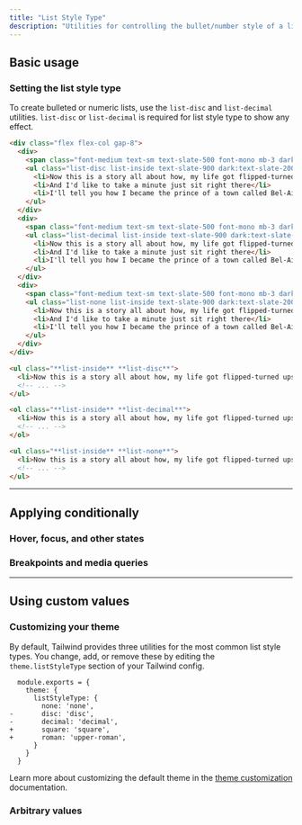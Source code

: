 ```yaml
---
title: "List Style Type"
description: "Utilities for controlling the bullet/number style of a list."
---
```




## Basic usage

### Setting the list style type

To create bulleted or numeric lists, use the `list-disc` and `list-decimal` utilities. `list-disc` or `list-decimal` is required for list style type to show any effect.

```html {{ example: true }}
<div class="flex flex-col gap-8">
  <div>
    <span class="font-medium text-sm text-slate-500 font-mono mb-3 dark:text-slate-400">list-disc</span>
    <ul class="list-disc list-inside text-slate-900 dark:text-slate-200">
      <li>Now this is a story all about how, my life got flipped-turned upside down</li>
      <li>And I'd like to take a minute just sit right there</li>
      <li>I'll tell you how I became the prince of a town called Bel-Air </li>
    </ul>
  </div>
  <div>
    <span class="font-medium text-sm text-slate-500 font-mono mb-3 dark:text-slate-400">list-decimal</span>
    <ul class="list-decimal list-inside text-slate-900 dark:text-slate-200">
      <li>Now this is a story all about how, my life got flipped-turned upside down</li>
      <li>And I'd like to take a minute just sit right there</li>
      <li>I'll tell you how I became the prince of a town called Bel-Air </li>
    </ul>
  </div>
  <div>
    <span class="font-medium text-sm text-slate-500 font-mono mb-3 dark:text-slate-400">list-none</span>
    <ul class="list-none list-inside text-slate-900 dark:text-slate-200">
      <li>Now this is a story all about how, my life got flipped-turned upside down</li>
      <li>And I'd like to take a minute just sit right there</li>
      <li>I'll tell you how I became the prince of a town called Bel-Air </li>
    </ul>
  </div>
</div>
```

```html
<ul class="**list-inside** **list-disc**">
  <li>Now this is a story all about how, my life got flipped-turned upside down</li>
  <!-- ... -->
</ul>

<ol class="**list-inside** **list-decimal**">
  <li>Now this is a story all about how, my life got flipped-turned upside down</li>
  <!-- ... -->
</ol>

<ul class="**list-inside** **list-none**">
  <li>Now this is a story all about how, my life got flipped-turned upside down</li>
  <!-- ... -->
</ul>
```

---

## <Heading ignore>Applying conditionally</Heading>

### <Heading ignore>Hover, focus, and other states</Heading>

<HoverFocusAndOtherStates defaultClass="list-none list-inside" featuredClass="list-disc" element="ul" />

### <Heading ignore>Breakpoints and media queries</Heading>

<BreakpointsAndMediaQueries defaultClass="list-none list-inside" featuredClass="list-disc" element="ul" />

---

## Using custom values

### Customizing your theme

By default, Tailwind provides three utilities for the most common list style types. You change, add, or remove these by editing the `theme.listStyleType` section of your Tailwind config.

```diff-js {{ filename: 'tailwind.config.js' }}
  module.exports = {
    theme: {
      listStyleType: {
        none: 'none',
-       disc: 'disc',
-       decimal: 'decimal',
+       square: 'square',
+       roman: 'upper-roman',
      }
    }
  }
```

Learn more about customizing the default theme in the [theme customization](/docs/theme#customizing-the-default-theme) documentation.

### Arbitrary values

<ArbitraryValues property="list-style-type" defaultClass="list-inside" featuredClass="list-[upper-roman]" element="ul" />
